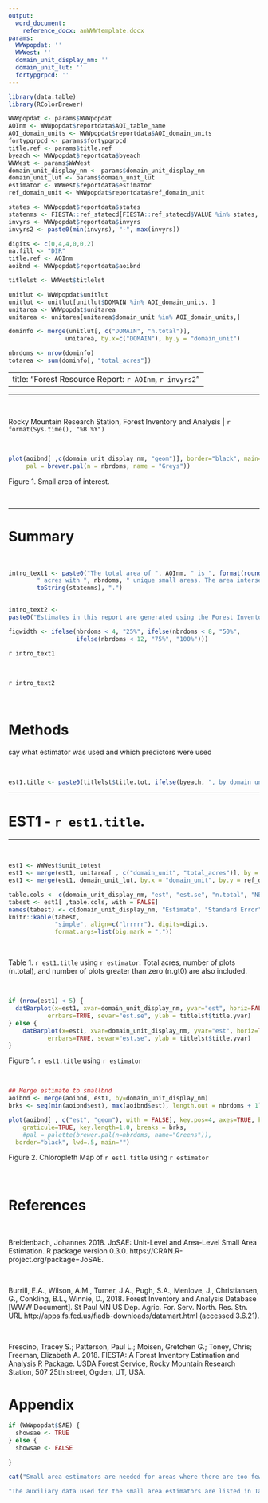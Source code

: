 ```yaml
---
output:
  word_document:
    reference_docx: anWWWtemplate.docx
params:
  WWWpopdat: ''
  WWWest: ''
  domain_unit_display_nm: ''
  domain_unit_lut: ''
  fortypgrpcd: ''
---
```



```r
 
library(data.table)
library(RColorBrewer)

WWWpopdat <- params$WWWpopdat
AOInm <- WWWpopdat$reportdata$AOI_table_name
AOI_domain_units <- WWWpopdat$reportdata$AOI_domain_units
fortypgrpcd <- params$fortypgrpcd
title.ref <- params$title.ref
byeach <- WWWpopdat$reportdata$byeach
WWWest <- params$WWWest
domain_unit_display_nm <- params$domain_unit_display_nm
domain_unit_lut <- params$domain_unit_lut
estimator <- WWWest$reportdata$estimator
ref_domain_unit <- WWWpopdat$reportdata$ref_domain_unit

states <- WWWpopdat$reportdata$states
statenms <- FIESTA::ref_statecd[FIESTA::ref_statecd$VALUE %in% states, "MEANING"]
invyrs <- WWWpopdat$reportdata$invyrs
invyrs2 <- paste0(min(invyrs), "-", max(invyrs))


```


```r

digits <- c(0,4,4,0,0,2)
na.fill <- "DIR"
title.ref <- AOInm
aoibnd <- WWWpopdat$reportdata$aoibnd

titlelst <- WWWest$titlelst

unitlut <- WWWpopdat$unitlut
unitlut <- unitlut[unitlut$DOMAIN %in% AOI_domain_units, ]
unitarea <- WWWpopdat$unitarea
unitarea <- unitarea[unitarea$domain_unit %in% AOI_domain_units,]

dominfo <- merge(unitlut[, c("DOMAIN", "n.total")], 
                unitarea, by.x=c("DOMAIN"), by.y = "domain_unit")

nbrdoms <- nrow(dominfo)
totarea <- sum(dominfo[, "total_acres"])
```


---
title: "Forest Resource Report:  \n`r AOInm`,  \n`r invyrs2`"
---

-----  

&nbsp;  

Rocky Mountain Research Station, Forest Inventory and Analysis  | `r format(Sys.time(), "%B %Y")`

&nbsp;  

```r

plot(aoibnd[ ,c(domain_unit_display_nm, "geom")], border="black", main="", graticule=TRUE, key.pos = 4, 
     pal = brewer.pal(n = nbrdoms, name = "Greys"))

```
Figure 1. Small area of interest.

&nbsp;  


----- 


# Summary

&nbsp;  

```r

intro_text1 <- paste0("The total area of ", AOInm, " is ", format(round(totarea), big.mark=","), 
        " acres with ", nbrdoms, " unique small areas. The area intersects the following states: ",
        toString(statenms), ".") 
                      

intro_text2 <-
paste0("Estimates in this report are generated using the Forest Inventory ESTimation and Analysis (FIESTA) R package (Frescino et al. 2023). The estimates are based on peer-reviewed statistical techniques using FIA data and available auxiliary information (Frescino et al. 2022). Here we present an opportunity for using estimation strategies alternative to FIA’s standard estimation method (Bechtold and Patterson 2005) to accommodate populations with few sample plots and to incorporate more auxiliary information to help reduce variance of the estimates.. Data for this report were extracted from the Forest Inventory and Analysis (FIA) database for years ", invyrs2, " (Burrill et al. 2021).")

figwidth <- ifelse(nbrdoms < 4, "25%", ifelse(nbrdoms < 8, "50%", 
                   ifelse(nbrdoms < 12, "75%", "100%")))

```


`r intro_text1`

&nbsp;  

`r intro_text2`

&nbsp;   

# Methods

say what estimator was used and which predictors were used


&nbsp;  

```r
est1.title <- paste0(titlelst$title.tot, ifelse(byeach, ", by domain unit", ""), ", with standard errors")
```


-----  

# EST1 - `r est1.title`.

-----  

&nbsp;  


```r
est1 <- WWWest$unit_totest
est1 <- merge(est1, unitarea[ , c("domain_unit", "total_acres")], by = "domain_unit")
est1 <- merge(est1, domain_unit_lut, by.x = "domain_unit", by.y = ref_domain_unit)

```  

```r
table.cols <- c(domain_unit_display_nm, "est", "est.se", "n.total", "NBRPLT.gt0", "total_acres")
tabest <- est1[ ,table.cols, with = FALSE]
names(tabest) <- c(domain_unit_display_nm, "Estimate", "Standard Error", "n.total", "n.gt0", "Total Acres")
knitr::kable(tabest,
             "simple", align=c("lrrrrr"), digits=digits,
             format.args=list(big.mark = ",")) 
```

&nbsp; 

Table 1. `r est1.title` using `r estimator`. Total acres, number of plots (n.total), and number of plots greater than zero (n.gt0) are also included. 


&nbsp; 


```r

if (nrow(est1) < 5) {
  datBarplot(x=est1, xvar=domain_unit_display_nm, yvar="est", horiz=FALSE,
           errbars=TRUE, sevar="est.se", ylab = titlelst$title.yvar)
} else {
    datBarplot(x=est1, xvar=domain_unit_display_nm, yvar="est", horiz=TRUE,
           errbars=TRUE, sevar="est.se", ylab = titlelst$title.yvar)
}
```

Figure 1. `r est1.title` using `r estimator`


&nbsp;    


```r


## Merge estimate to smallbnd
aoibnd <- merge(aoibnd, est1, by=domain_unit_display_nm)
brks <- seq(min(aoibnd$est), max(aoibnd$est), length.out = nbrdoms + 1)

plot(aoibnd[ , c("est", "geom"), with = FALSE], key.pos=4, axes=TRUE, key.width=lcm(1.3), 
 	graticule=TRUE, key.length=1.0, breaks = brks,
 	#pal = palette(brewer.pal(n=nbrdoms, name="Greens")),
  border="black", lwd=.5, main="")


```

Figure 2. Chloropleth Map of `r est1.title` using `r estimator`


\newpage    

&nbsp;  

# References

&nbsp;  

Breidenbach, Johannes 2018. JoSAE: Unit-Level and Area-Level Small Area Estimation. R package version 0.3.0. https://CRAN.R-project.org/package=JoSAE.
  
&nbsp;

Burrill, E.A., Wilson, A.M., Turner, J.A., Pugh, S.A., Menlove, J., Christiansen, G., Conkling, B.L., Winnie, D., 2018. Forest Inventory and Analysis Database [WWW Document]. St Paul MN US Dep. Agric. For. Serv. North. Res. Stn. URL http://apps.fs.fed.us/fiadb-downloads/datamart.html (accessed 3.6.21).

&nbsp; 

Frescino, Tracey S.; Patterson, Paul L.; Moisen, Gretchen G.; Toney, Chris; Freeman, Elizabeth A. 2018. FIESTA: A Forest Inventory Estimation and Analysis R Package. USDA Forest Service, Rocky Mountain Research Station, 507 25th street, Ogden, UT, USA.

# Appendix

```r
if (WWWpopdat$SAE) {
  showsae <- TRUE
} else {
  showsae <- FALSE

}


```

```r
cat("Small area estimators are needed for areas where there are too few sample plots to produce a reliable estimate using only the data within the population. For small area techniques, we ‘borrow strength’ from similar areas outside the area of interest and generate a model using both sample data and auxiliary data from the larger area (Rao and Molina 2015). This gives us an adequate sample for generating estimation within the small area. We use the hierarchical framework of the USDA Forest Service Ecological Units (ECOMAP; Cleland et al. 2007) to define our large areas and representative sample data for informing our small areas. \n\n\n In this report, we used small area estimators from the JoSAE (Breidenbach 2018) R package, including Area- and Unit-level empirical best linear unbiased prediction (EBLUP) and modified generalized regression estimators. We generated estimates for all estimators and chose the estimator with the lowest standard error for the total to use in this report. \n\n\n The auxiliary data used for the small area estimators are listed in Table 1. All auxiliary data were preprocessed and resampled to 90 meters using the gdalraster (Toney 2024) R package.")
```

```r
"The auxiliary data used for the small area estimators are listed in Table 1. All auxiliary data were preprocessed and resampled to 90 meters using the gdalraster (Toney 2024) R package. Post-stratification is one of the simplest forms of model-assisted estimation and is the standard estimator used by FIA. Post-stratification is used to increase the precision of estimates by subdividing plots withing the population (i.e., area of interest) into categories based on a categorical auxiliary data layer. Estimates and estimated variances are based on a weighted mean from each category. Model-assisted techniques offer opportunities for using more auxiliary data information in a regression estimator formula (McConville et al. 2020). For model-assisted techniques, we depend on the relationship between the variable of interest and the auxiliary data within the population. In this report, we used the FIA post-stratified estimator from the FIESTA (Frescino et al. 2023) R package and the Generalized Regression Estimator (GREG) from the mase (McConville et al. 2018) R package. We generated estimates for both estimators and chose the estimator with the lowest standard error for the total to use in this report. The auxiliary data used for the GREG estimator are listed in Table 1. All auxiliary data were preprocessed and resampled to 90 meters using the gdalraster (Toney 2024) R package."
```














